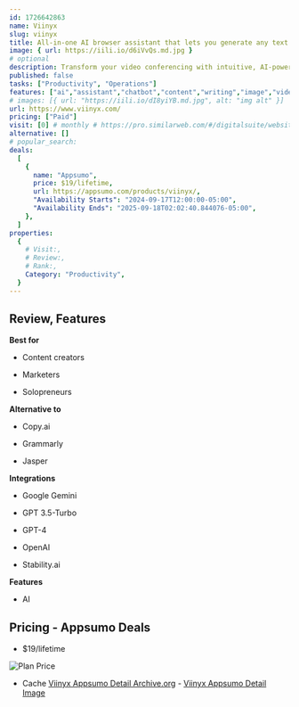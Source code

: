 ```yaml
---
id: 1726642863
name: Viinyx
slug: viinyx
title: All-in-one AI browser assistant that lets you generate any text or image anywhere on the web
image: { url: https://iili.io/d6iVvQs.md.jpg }
# optional
description: Transform your video conferencing with intuitive, AI-powered toolsEnhance collaboration with seamless integration and real-time insights
published: false
tasks: ["Productivity", "Operations"]
features: ["ai","assistant","chatbot","content","writing","image","video","collaboration","analytics"]
# images: [{ url: "https://iili.io/dI8yiYB.md.jpg", alt: "img alt" }]
url: https://www.viinyx.com/
pricing: ["Paid"]
visit: [0] # monthly # https://pro.similarweb.com/#/digitalsuite/websiteanalysis/home
alternative: []
# popular_search:
deals:
  [
    {
      name: "Appsumo",
      price: $19/lifetime,
      url: https://appsumo.com/products/viinyx/,
      "Availability Starts": "2024-09-17T12:00:00-05:00",
      "Availability Ends": "2025-09-18T02:02:40.844076-05:00",
    },
  ]
properties:
  {
    # Visit:,
    # Review:,
    # Rank:,
    Category: "Productivity",
  }
---
```


## Review, Features

 

**Best for**

- Content creators

- Marketers

- Solopreneurs

**Alternative to**

- Copy.ai

- Grammarly

- Jasper

**Integrations**

- Google Gemini

- GPT 3.5-Turbo

- GPT-4

- OpenAI

- Stability.ai

**Features**

- AI

## Pricing - Appsumo Deals

- $19/lifetime

<Img src="https://iili.io/d6is1Bj.png" alt="Plan Price" />

- Cache [Viinyx Appsumo Detail Archive.org](https://web.archive.org/web/*/https://appsumo.com/products/viinyx/) - [Viinyx Appsumo Detail Image](https://iili.io/d6issQs.png)
